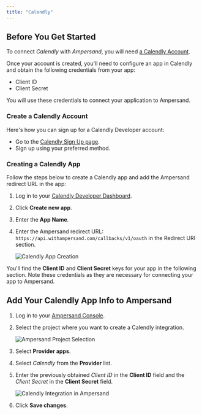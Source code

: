 ```yaml
---
title: "Calendly"
---
```


## Before You Get Started

To connect _Calendly_ with _Ampersand_, you will need [a Calendly Account](https://login.calendly.com/signin/register).

Once your account is created, you'll need to configure an app in Calendly and obtain the following credentials from your app:

- Client ID
- Client Secret

You will use these credentials to connect your application to Ampersand.

### Create a Calendly Account

Here's how you can sign up for a Calendly Developer account:

- Go to the [Calendly Sign Up page](https://login.calendly.com/signin/register).
- Sign up using your preferred method.

### Creating a Calendly App

Follow the steps below to create a Calendly app and add the Ampersand redirect URL in the app:

1. Log in to your [Calendly Developer Dashboard](https://login.calendly.com/).
2. Click **Create new app**.
3. Enter the **App Name**.
4. Enter the Ampersand redirect URL: `https://api.withampersand.com/callbacks/v1/oauth` in the Redirect URI section.

   ![Calendly App Creation](/images/a00807d-Calendly1.gif)

You'll find the **Client ID** and **Client Secret** keys for your app in the following section. Note these credentials as they are necessary for connecting your app to Ampersand.

## Add Your Calendly App Info to Ampersand

1. Log in to your [Ampersand Console](https://console.withampersand.com).

2. Select the project where you want to create a Calendly integration.

   ![Ampersand Project Selection](/images/dd47b7a-Ampersand.png)

3. Select **Provider apps**.

4. Select _Calendly_ from the **Provider** list.

5. Enter the previously obtained _Client ID_ in the **Client ID** field and the _Client Secret_ in the **Client Secret** field.

   ![Calendly Integration in Ampersand](/images/97fd4b8-Calendly2.gif)

6. Click **Save changes**.
